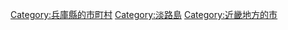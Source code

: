 {{Commonscat|Awaji, Hyogo}}
{{Catmore}}

{{DEFAULTSORT:Awaji-shi}}
[[Category:兵庫縣的市町村|Category:兵庫縣的市町村]]
[[Category:淡路島|Category:淡路島]]
[[Category:近畿地方的市|Category:近畿地方的市]]